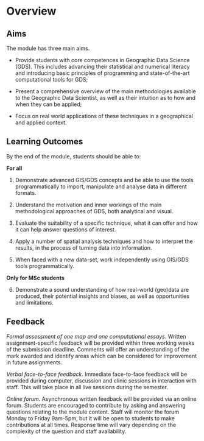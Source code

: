 # Overview {.unnumbered}

## Aims

The module has three main aims.

-   Provide students with core competences in Geographic Data Science (GDS). This includes advancing their statistical and numerical literacy and introducing basic principles of programming and state-of-the-art computational tools for GDS;

-   Present a comprehensive overview of the main methodologies available to the Geographic Data Scientist, as well as their intuition as to how and when they can be applied;

-   Focus on real world applications of these techniques in a geographical and applied context.

## Learning Outcomes

By the end of the module, students should be able to:

**For all**

(1) Demonstrate advanced GIS/GDS concepts and be able to use the tools programmatically to import, manipulate and analyse data in different formats.

(2) Understand the motivation and inner workings of the main methodological approaches of GDS, both analytical and visual.

(3) Evaluate the suitability of a specific technique, what it can offer and how it can help answer questions of interest.

(4) Apply a number of spatial analysis techniques and how to interpret the results, in the process of turning data into information.

(5) When faced with a new data-set, work independently using GIS/GDS tools programmatically.

**Only for MSc students**

6.  Demonstrate a sound understanding of how real-world (geo)data are produced, their potential insights and biases, as well as opportunities and limitations.

## Feedback

*Formal assessment of one map and one computational essays*. Written assignment-specific feedback will be provided within three working weeks of the submission deadline. Comments will offer an understanding of the mark awarded and identify areas which can be considered for improvement in future assignments.

*Verbal face-to-face feedback*. Immediate face-to-face feedback will be provided during computer, discussion and clinic sessions in interaction with staff. This will take place in all live sessions during the semester.

*Online forum*. Asynchronous written feedback will be provided via an online forum. Students are encouraged to contribute by asking and answering questions relating to the module content. Staff will monitor the forum Monday to Friday 9am-5pm, but it will be open to students to make contributions at all times. Response time will vary depending on the complexity of the question and staff availability.
